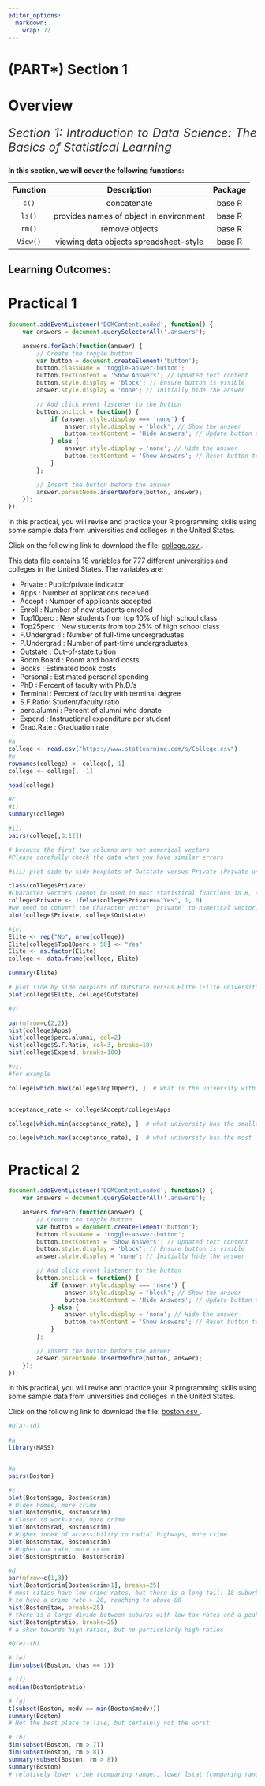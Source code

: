 ```yaml
---
editor_options: 
  markdown: 
    wrap: 72
---
```


# (PART\*) Section 1 {.unnumbered}

# Overview {.unnumbered}

::: {style="color: #333; font-size: 24px; font-style: italic; text-align: justify;"}
Section 1: Introduction to Data Science: The Basics of Statistical
Learning
:::

**In this section, we will cover the following functions:**

|   Function    |               Description               | Package |
|:-------------:|:---------------------------------------:|:-------:|
|     `c()`     |               concatenate               | base R  |
|    `ls()`     | provides names of object in environment | base R  |
|    `rm()`     |             remove objects              | base R  |
|   `View()`    | viewing data objects spreadsheet-style  | base R  |


::: ilos
**Learning Outcomes:**
-   
:::

# Practical 1 {-}

```js
document.addEventListener('DOMContentLoaded', function() {
    var answers = document.querySelectorAll('.answers');

    answers.forEach(function(answer) {
        // Create the toggle button
        var button = document.createElement('button');
        button.className = 'toggle-answer-button';
        button.textContent = 'Show Answers'; // Updated text content
        button.style.display = 'block'; // Ensure button is visible
        answer.style.display = 'none'; // Initially hide the answer

        // Add click event listener to the button
        button.onclick = function() {
            if (answer.style.display === 'none') {
                answer.style.display = 'block'; // Show the answer
                button.textContent = 'Hide Answers'; // Update button text
            } else {
                answer.style.display = 'none'; // Hide the answer
                button.textContent = 'Show Answers'; // Reset button text
            }
        };

        // Insert the button before the answer
        answer.parentNode.insertBefore(button, answer);
    });
});

```

In this practical, you will revise and practice your R programming skills using some sample data from universities and colleges in the United States.   

Click on the following link to download the file: <a href="data/college.csv" download="college.csv"> college.csv </a>. 

This data file contains 18 variables for 777 different universities and colleges in the United States. The variables are: 

-   Private : Public/private indicator
-   Apps : Number of applications received
-   Accept : Number of applicants accepted 
-   Enroll : Number of new students enrolled  
-   Top10perc : New students from top 10% of high school class
-   Top25perc : New students from top 25% of high school class
-   F.Undergrad : Number of full-time undergraduates
-   P.Undergrad : Number of part-time undergraduates
-   Outstate : Out-of-state tuition
-   Room.Board : Room and board costs
-   Books : Estimated book costs
-   Personal : Estimated personal spending
-   PhD : Percent of faculty with Ph.D.’s
-   Terminal : Percent of faculty with terminal degree
-   S.F.Ratio: Student/faculty ratio
-   perc.alumni : Percent of alumni who donate
-   Expend : Instructional expenditure per student
-   Grad.Rate : Graduation rate


```r
#a
college <- read.csv("https://www.statlearning.com/s/College.csv")
#b
rownames(college) <- college[, 1]
college <- college[, -1]

head(college)

#c
#i)
summary(college)

#ii)
pairs(college[,3:12])

# because the first two columns are not numerical vectors
#Please carefully check the data when you have similar errors

#iii) plot side by side boxplots of Outstate versus Private (Private universities have more out of state students):

class(college$Private)
#Character vectors cannot be used in most statistical functions in R, since they don't define groups.
college$Private <- ifelse(college$Private=="Yes", 1, 0)
#we need to convert the Character vector 'private' to numerical vector.
plot(college$Private, college$Outstate)

#iv)
Elite <- rep("No", nrow(college))
Elite[college$Top10perc > 50] <- "Yes"
Elite <- as.factor(Elite)
college <- data.frame(college, Elite)

summary(Elite)

# plot side by side boxplots of Outstate versus Elite (Elite universities have more out of state students):
plot(college$Elite, college$Outstate)

#v)

par(mfrow=c(2,2))
hist(college$Apps)
hist(college$perc.alumni, col=2)
hist(college$S.F.Ratio, col=3, breaks=10)
hist(college$Expend, breaks=100)

#vi)
#for example

college[which.max(college$Top10perc), ]  # what is the university with the most students in the top 10% of class


acceptance_rate <- college$Accept/college$Apps

college[which.min(acceptance_rate), ]  # what university has the smallest acceptance rate

college[which.max(acceptance_rate), ]  # what university has the most liberal acceptance rate

```

# Practical 2 {-}

```js
document.addEventListener('DOMContentLoaded', function() {
    var answers = document.querySelectorAll('.answers');

    answers.forEach(function(answer) {
        // Create the toggle button
        var button = document.createElement('button');
        button.className = 'toggle-answer-button';
        button.textContent = 'Show Answers'; // Updated text content
        button.style.display = 'block'; // Ensure button is visible
        answer.style.display = 'none'; // Initially hide the answer

        // Add click event listener to the button
        button.onclick = function() {
            if (answer.style.display === 'none') {
                answer.style.display = 'block'; // Show the answer
                button.textContent = 'Hide Answers'; // Update button text
            } else {
                answer.style.display = 'none'; // Hide the answer
                button.textContent = 'Show Answers'; // Reset button text
            }
        };

        // Insert the button before the answer
        answer.parentNode.insertBefore(button, answer);
    });
});

```

In this practical, you will revise and practice your R programming skills using some sample data from universities and colleges in the United States.   

Click on the following link to download the file: <a href="data/boston.csv" download="boston.csv"> boston.csv </a>. 

```r
#Q(a)-(d)

```

```r
#a
library(MASS)


#b
pairs(Boston)

#c
plot(Boston$age, Boston$crim)
# Older homes, more crime
plot(Boston$dis, Boston$crim)
# Closer to work-area, more crime
plot(Boston$rad, Boston$crim)
# Higher index of accessibility to radial highways, more crime
plot(Boston$tax, Boston$crim)
# Higher tax rate, more crime
plot(Boston$ptratio, Boston$crim)

#d
par(mfrow=c(1,3))
hist(Boston$crim[Boston$crim>1], breaks=25)
# most cities have low crime rates, but there is a long tail: 18 suburbs appear
# to have a crime rate > 20, reaching to above 80
hist(Boston$tax, breaks=25)
# there is a large divide between suburbs with low tax rates and a peak at 660-680
hist(Boston$ptratio, breaks=25)
# a skew towards high ratios, but no particularly high ratios

```

```r
#Q(e)-(h)


```

```r
# (e)
dim(subset(Boston, chas == 1))

# (f)
median(Boston$ptratio)

# (g)
t(subset(Boston, medv == min(Boston$medv)))
summary(Boston)
# Not the best place to live, but certainly not the worst.

# (h)
dim(subset(Boston, rm > 7))
dim(subset(Boston, rm > 8))
summary(subset(Boston, rm > 8))
summary(Boston)
# relatively lower crime (comparing range), lower lstat (comparing range)

```
